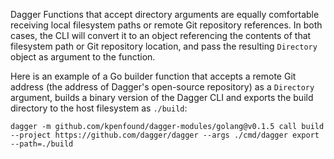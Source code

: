 Dagger Functions that accept directory arguments are equally comfortable receiving local filesystem paths or remote Git repository references. In both cases, the CLI will convert it to an object referencing the contents of that filesystem path or Git repository location, and pass the resulting `Directory` object as argument to the function.

Here is an example of a Go builder function that accepts a remote Git address (the address of Dagger's open-source repository) as a `Directory` argument, builds a binary version of the Dagger CLI and exports the build directory to the host filesystem as `./build`:

```shell
dagger -m github.com/kpenfound/dagger-modules/golang@v0.1.5 call build --project https://github.com/dagger/dagger --args ./cmd/dagger export --path=./build
```
